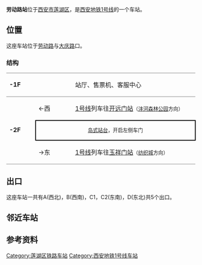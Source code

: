 {{about|西安地铁的一个车站|苏州轨道交通的同名车站|劳动路站 (苏州)}}

{{Station Infobox
| Station Name = 劳动路站
| Engname = LAODONGLU Station
| linecolour   = #{{西安地铁线路标志色|1}}
| Image        = Laodonglu Station.jpg
| Caption      = 劳动路站文化墙——蔚蓝产业
| Location     = [[西安市|西安市]][[莲湖区|莲湖区]]
| coordinates = {{coord|34.27111|108.90526|display=inline,title}}
| Type         = 地下车站
| Line         = 1号线
| Hall         = 整体
| Open         = 2013年9月15日
| Platform     = [[岛式站台|岛式站台]]
| Exit         = 5
| Time First   = 
| Time Last    = 
}}


'''劳动路站'''位于[[西安市|西安市]][[莲湖区|莲湖区]]，是[[西安地铁|西安地铁]][[西安地铁1号线|1号线]]的一个车站。

== 位置 ==
这座车站位于[[劳动路|劳动路]]与[[大庆路|大庆路]]口。

===结构===

{|cellspacing=0 cellpadding=3
|-
|style="border-top:solid 1px gray;border-bottom:solid 1px gray;" valign=top width=70|'''-1F'''
|style="border-top:solid 1px gray;border-bottom:solid 1px gray;" valign=top width=100|
|style="border-top:solid 1px gray;border-bottom:solid 1px gray;" valign=top width=390|站厅、售票机、客服中心
|-
|style="border-bottom:solid 1px gray;" rowspan=4 valign=top|'''-2F'''
|←西
|[[西安地铁1号线|1号线]]列车往[[开远门站|开远门站]]<small>（[[沣河森林公园站|沣河森林公园]]方向）</small>
|-
|style="border-right:solid 2px black;border-left:solid 2px black;border-top:solid 2px black;border-bottom:solid 2px black;font-size:smaller;" colspan=2 align=center|[[岛式站台|岛式站台]]，开启左侧车门
|-
|style="border-bottom:solid 1px gray;"|→东
|style="border-bottom:solid 1px gray;"|[[西安地铁1号线|1号线]]列车往[[玉祥门站|玉祥门站]]<small>（[[纺织城站|纺织城]]方向）</small>
|}

== 出口 ==
这座车站一共有A(西北)，B(西南)，C1，C2(东南)，D(东北)共5个出口。

== 邻近车站 ==
{{s-rail-start}}
{{s-rail|title=西安地铁}}
{{s-line new|system=XAM|line=1|previous=开远门|next=玉祥门}}
{{s-end}}

==参考资料==
<references/>

{{西安地铁1号线|nocat}}

[[Category:莲湖区铁路车站|Category:莲湖区铁路车站]]
[[Category:西安地铁1号线车站|Category:西安地铁1号线车站]]